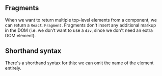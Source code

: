 
## Fragments

When we want to return multiple top-level elements from a component, we can return a `React.Fragment`. Fragments don't insert any additional markup in the DOM (i.e. we don't want to use a `div`, since we don't need an extra DOM element).

<Example code={fragment} />

## Shorthand syntax

There's a shorthand syntax for this: we can omit the name of the element entirely.

<Example code={fragmentShorthand} />
